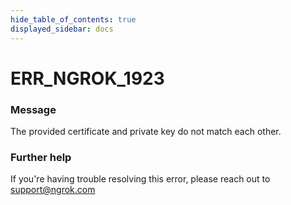 ```yaml
---
hide_table_of_contents: true
displayed_sidebar: docs
---
```



# ERR_NGROK_1923

### Message

The provided certificate and private key do not match each other.

### Further help

If you're having trouble resolving this error, please reach out to [support@ngrok.com](mailto:support@ngrok.com?subject=Help%20with%20ERR_NGROK_1923)

<ErrorDetails error="err_ngrok_1923" />
